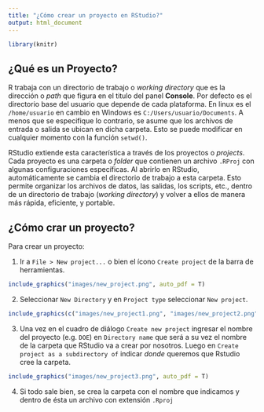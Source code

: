```yaml
---
title: "¿Cómo crear un proyecto en RStudio?"
output: html_document
---
```


```r
library(knitr)
```

## ¿Qué es un Proyecto?

R trabaja con un directorio de trabajo o _working directory_ que es la dirección o _path_ que figura en el titulo del panel **Console**. Por defecto es el directorio base del usuario que depende de cada plataforma. En linux es el `/home/usuario` en cambio en Windows es `C:/Users/usuario/Documents`. A menos que se especifique lo contrario, se asume que los archivos de entrada o salida se ubican en dicha carpeta. Esto se puede modificar en cualquier momento con la función `setwd()`. 

RStudio extiende esta característica a través de los proyectos o _projects_. Cada proyecto es una carpeta o _folder_ que contienen un archivo `.RProj` con algunas configuraciones específicas. Al abrirlo en RStudio, automáticamente se cambia el directorio de trabajo a esta carpeta. Esto permite organizar los archivos de datos, las salidas, los scripts, etc., dentro de un directorio de trabajo (_working directory_) y volver a ellos de manera más rápida, eficiente, y portable.

## ¿Cómo crar un proyecto?

Para crear un proyecto: 

1. Ir a `File > New project... ` o bien el ícono `Create project` de la barra de herramientas. 

```r
include_graphics("images/new_project.png", auto_pdf = T)
```

2. Seleccionar `New Directory` y en `Project type` seleccionar `New project`.

```r
include_graphics(c("images/new_project1.png", "images/new_project2.png"), auto_pdf = T)
```

3. Una vez en el cuadro de diálogo `Create new project` ingresar el nombre del proyecto (e.g. `DOE`) en `Directory name` que será a su vez el nombre de la carpeta que RStudio va a crear por nosotros. Luego en `Create project as a subdirectory of` indicar _donde_ queremos que Rstudio cree la carpeta.  

```r
include_graphics("images/new_project3.png", auto_pdf = T)
```

4. Si todo sale bien, se crea la carpeta con el nombre que indicamos y dentro de ésta un archivo con extensión `.Rproj`